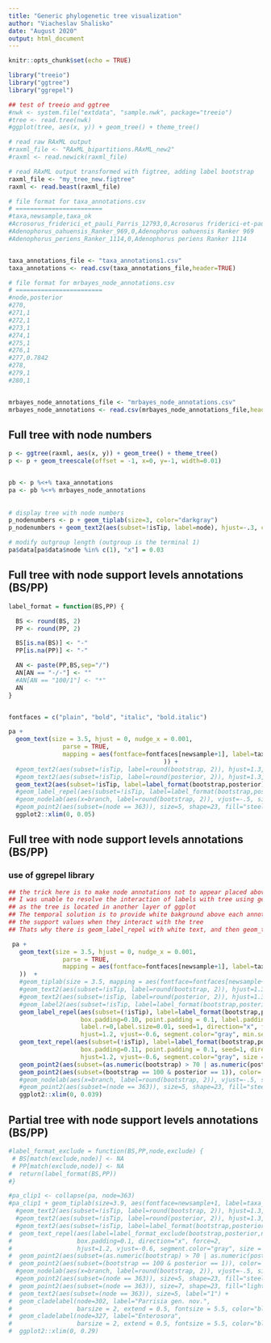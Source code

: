 ---
title: "Generic phylogenetic tree visualization"
author: "Viacheslav Shalisko"
date: "August 2020"
output: html_document
---

```{r setup, include=FALSE}
knitr::opts_chunk$set(echo = TRUE)
```

```{r}
library("treeio")
library("ggtree")
library("ggrepel")
```

```{r}
## test of treeio and ggtree
#nwk <- system.file("extdata", "sample.nwk", package="treeio")
#tree <- read.tree(nwk)
#ggplot(tree, aes(x, y)) + geom_tree() + theme_tree()
```

```{r}
# read raw RAxML output
#raxml_file <- "RAxML_bipartitions.RAxML_new2"
#raxml <- read.newick(raxml_file)

# read RAxML output transformed with figtree, adding label bootstrap
raxml_file <- "my_tree_new.figtree"
raxml <- read.beast(raxml_file)

# file format for taxa_annotations.csv
# ========================
#taxa,newsample,taxa_ok
#Acrosorus_friderici_et_pauli_Parris_12793,0,Acrosorus friderici-et-pauli Parris 12793
#Adenophorus_oahuensis_Ranker_969,0,Adenophorus oahuensis Ranker 969
#Adenophorus_periens_Ranker_1114,0,Adenophorus periens Ranker 1114


taxa_annotations_file <- "taxa_annotations1.csv"
taxa_annotations <- read.csv(taxa_annotations_file,header=TRUE)

# file format for mrbayes_node_annotations.csv
# ========================
#node,posterior
#270,
#271,1
#272,1
#273,1
#274,1
#275,1
#276,1
#277,0.7842
#278,
#279,1
#280,1


mrbayes_node_annotations_file <- "mrbayes_node_annotations.csv"
mrbayes_node_annotations <- read.csv(mrbayes_node_annotations_file,header=TRUE)

```


## Full tree with node numbers

```{r fig.height = 12, fig.width = 10}
p <- ggtree(raxml, aes(x, y)) + geom_tree() + theme_tree()
p <- p + geom_treescale(offset = -1, x=0, y=-1, width=0.01)


pb <- p %<+% taxa_annotations
pa <- pb %<+% mrbayes_node_annotations
 
 
# display tree with node numbers
p_nodenumbers <- p + geom_tiplab(size=3, color="darkgray")
p_nodenumbers + geom_text2(aes(subset=!isTip, label=node), hjust=-.3, color="red", size=3) + geom_nodepoint(color='red')

# modify outgroup length (outgroup is the terminal 1)
pa$data[pa$data$node %in% c(1), "x"] = 0.03

```

## Full tree with node support levels annotations (BS/PP)

```{r fig.height = 10, fig.width = 10}
label_format = function(BS,PP) {

  BS <- round(BS, 2)
  PP <- round(PP, 2)

  BS[is.na(BS)] <- "-"
  PP[is.na(PP)] <- "-"

  AN <- paste(PP,BS,sep="/")
  AN[AN == "-/-"] <- ""
  #AN[AN == "100/1"] <- "*"
  AN
}


fontfaces = c("plain", "bold", "italic", "bold.italic")

pa + 
  geom_text(size = 3.5, hjust = 0, nudge_x = 0.001,
               parse = TRUE,
               mapping = aes(fontface=fontfaces[newsample+1], label=taxa_to_parse
                                           )) +
  #geom_text2(aes(subset=!isTip, label=round(bootstrap, 2)), hjust=1.3, vjust=-0.8, size=3) +
  #geom_text2(aes(subset=!isTip, label=round(posterior, 2)), hjust=1.3, vjust=-0.2, color="red", size=2) +
  geom_text2(aes(subset=!isTip, label=label_format(bootstrap,posterior)), hjust=1.3, vjust=-0.8, size=2.5) +
  #geom_label_repel(aes(subset=!isTip, label=label_format(bootstrap,posterior)), size = 2.5) +
  #geom_nodelab(aes(x=branch, label=round(bootstrap, 2)), vjust=-.5, size=2) +
  #geom_point2(aes(subset=(node == 363)), size=5, shape=23, fill="steelblue") +
  ggplot2::xlim(0, 0.05)
```

## Full tree with node support levels annotations (BS/PP)
### use of ggrepel library

```{r fig.height = 10, fig.width = 10}

## the trick here is to make node annotations not to appear placed above the tree structure
## I was unable to resolve the interaction of labels with tree using geom_text_repel, 
## as the tree is located in another layer of ggplot
## The temporal solution is to provide white bakground above each annotation that weill allow reading of 
## the support values when they interact with the tree
## Thats why there is geom_label_repel with white text, and then geom_text_repel

 pa + 
   geom_text(size = 3.5, hjust = 0, nudge_x = 0.001,
               parse = TRUE,
               mapping = aes(fontface=fontfaces[newsample+1], label=taxa_to_parse
   ))  +
   #geom_tiplab(size = 3.5, mapping = aes(fontface=fontfaces[newsample+1], label=taxa_ok)) + 
   #geom_text2(aes(subset=!isTip, label=round(bootstrap, 2)), hjust=1.3, vjust=-0.8, size=3) +
   #geom_text2(aes(subset=!isTip, label=round(posterior, 2)), hjust=1.3, vjust=-0.2, color="red", size=2) +
   #geom_label2(aes(subset=!isTip, label=label_format(bootstrap,posterior)), hjust=1.2, vjust=-0.6, size=2.5) +
   geom_label_repel(aes(subset=(!isTip), label=label_format(bootstrap,posterior)), 
                    box.padding=0.10, point.padding = 0.1, label.padding=0.01, 
                    label.r=0,label.size=0.01, seed=1, direction="x", force=5,
                    hjust=1.2, vjust=-0.6, segment.color="gray", min.segment.length=1, size = 2.5, color = "white") + 
   geom_text_repel(aes(subset=(!isTip), label=label_format(bootstrap,posterior)), 
                    box.padding=0.11, point.padding = 0.1, seed=1, direction="x", force=5,
                    hjust=1.2, vjust=-0.6, segment.color="gray", size = 2.5) +   
   geom_point2(aes(subset=(as.numeric(bootstrap) > 70 | as.numeric(posterior > 0.9))), color='gray40', size=1.5) +  
   geom_point2(aes(subset=(bootstrap == 100 & posterior == 1)), color='black', size=1.5) +  
   #geom_nodelab(aes(x=branch, label=round(bootstrap, 2)), vjust=-.5, size=2) + 
   #geom_point2(aes(subset=(node == 363)), size=5, shape=23, fill="steelblue") + 
   ggplot2::xlim(0, 0.039)

```

## Partial tree with node support levels annotations (BS/PP)
 
```{r fig.height = 10, fig.width = 14}
#label_format_exclude = function(BS,PP,node,exclude) {
 # BS[match(exclude,node)] <- NA
 # PP[match(exclude,node)] <- NA
#  return(label_format(BS,PP))
#}

#pa_clip1 <- collapse(pa, node=363)
#pa_clip1 + geom_tiplab(size=3.9, aes(fontface=newsample+1, label=taxa_ok)) + 
  #geom_text2(aes(subset=!isTip, label=round(bootstrap, 2)), hjust=1.3, vjust=-0.8, size=3) +
  #geom_text2(aes(subset=!isTip, label=round(posterior, 2)), hjust=1.3, vjust=-0.2, color="red", size=2) +
  #geom_text2(aes(subset=!isTip, label=label_format(bootstrap,posterior)), hjust=1.3, vjust=-0.8, size=2.5) +
#  geom_text_repel(aes(label=label_format_exclude(bootstrap,posterior,node,c(363))), 
#                  box.padding=0.1, direction="x", force=2,
#                  hjust=1.2, vjust=-0.6, segment.color="gray", size = 2.5) + 
#  geom_point2(aes(subset=(as.numeric(bootstrap) > 70 | as.numeric(posterior > 0.9))), color='black', size=1.5) +  
#  geom_point2(aes(subset=(bootstrap == 100 & posterior == 1)), color='black', size=1.5) +  
  #geom_nodelab(aes(x=branch, label=round(bootstrap, 2)), vjust=-.5, size=2) + 
  #geom_point2(aes(subset=(node == 363)), size=5, shape=23, fill="steelblue") + 
#  geom_point2(aes(subset=(node == 363)), size=7, shape=23, fill="lightgray") + 
#  geom_text2(aes(subset=(node == 363)), size=5, label="1") + 
#  geom_cladelabel(node=302, label="Parrisia gen. nov.", 
#                  barsize = 2, extend = 0.5, fontsize = 5.5, color="black", offset=.09) +
#  geom_cladelabel(node=327, label="Enterosora", 
#                  barsize = 2, extend = 0.5, fontsize = 5.5, color="black", offset=.1) +  
#  ggplot2::xlim(0, 0.29)

```

